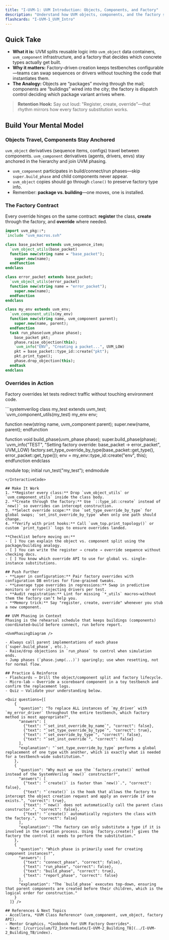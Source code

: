 ```yaml
---
title: "I-UVM-1: UVM Introduction: Objects, Components, and Factory"
description: "Understand how UVM objects, components, and the factory stitch together so your testbench stays configurable."
flashcards: "I-UVM-1_UVM_Intro"
---
```



## Quick Take
- **What it is:** UVM splits reusable logic into `uvm_object` data containers, `uvm_component` infrastructure, and a factory that decides which concrete types actually get built.
- **Why it matters:** Factory-driven creation keeps testbenches configurable—teams can swap sequences or drivers without touching the code that instantiates them.
- **The Analogy:** Objects are “packages” moving through the mail; components are “buildings” wired into the city; the factory is dispatch control deciding which package variant arrives where.

> **Retention Hook:** Say out loud: "Register, create, override"—that rhythm mirrors how every factory substitution works.

## Build Your Mental Model
### Objects Travel, Components Stay Anchored
`uvm_object` derivatives (sequence items, configs) travel between components. `uvm_component` derivatives (agents, drivers, envs) stay anchored in the hierarchy and join UVM phasing.

<UvmHierarchySunburstChart />

- `uvm_component` participates in build/connect/run phases—skip `super.build_phase` and child components never appear.
- `uvm_object` copies should go through `clone()` to preserve factory type info.
- Remember: **package vs. building**—one moves, one is installed.

### The Factory Contract
Every override hinges on the same contract: **register** the class, **create** through the factory, and **override** where needed.

```systemverilog
import uvm_pkg::*;
`include "uvm_macros.svh"

class base_packet extends uvm_sequence_item;
  `uvm_object_utils(base_packet)
  function new(string name = "base_packet");
    super.new(name);
  endfunction
endclass

class error_packet extends base_packet;
  `uvm_object_utils(error_packet)
  function new(string name = "error_packet");
    super.new(name);
  endfunction
endclass

class my_env extends uvm_env;
  `uvm_component_utils(my_env)
  function new(string name, uvm_component parent);
    super.new(name, parent);
  endfunction
  task run_phase(uvm_phase phase);
    base_packet pkt;
    phase.raise_objection(this);
    `uvm_info("ENV", "Creating a packet...", UVM_LOW)
    pkt = base_packet::type_id::create("pkt");
    pkt.print_type();
    phase.drop_objection(this);
  endtask
endclass
```

### Overrides in Action
Factory overrides let tests redirect traffic without touching environment code.

<InteractiveCode>
```systemverilog
class my_test extends uvm_test;
  `uvm_component_utils(my_test)
  my_env env;

  function new(string name, uvm_component parent);
    super.new(name, parent);
  endfunction

  function void build_phase(uvm_phase phase);
    super.build_phase(phase);
    `uvm_info("TEST", "Setting factory override: base_packet -> error_packet", UVM_LOW)
    factory.set_type_override_by_type(base_packet::get_type(), error_packet::get_type());
    env = my_env::type_id::create("env", this);
  endfunction
endclass

module top;
  initial run_test("my_test");
endmodule
```
</InteractiveCode>

## Make It Work
1. **Register every class:** Drop `uvm_object_utils` or `uvm_component_utils` inside the class body.
2. **Create through the factory:** Use `::type_id::create` instead of `new()` so overrides can intercept construction.
3. **Select override scope:** Use `set_type_override_by_type` for global swaps; `set_inst_override_by_type` when only one path should change.
4. **Verify with print hooks:** Call `uvm_top.print_topology()` or custom `print_type()` logs to ensure overrides landed.

**Checklist before moving on:**
- [ ] You can explain the object vs. component split using the package/building analogy.
- [ ] You can write the register → create → override sequence without checking docs.
- [ ] You know which override API to use for global vs. single-instance substitutions.

## Push Further
- **Layer in configuration:** Pair factory overrides with configuration DB entries for fine-grained tweaks.
- **Leverage type overrides in regressions:** Swap in predictive monitors or error-injecting drivers per test.
- **Audit registration:** Lint for missing `*_utils` macros—without them the factory can’t help you.
- **Memory trick:** Say "register, create, override" whenever you stub a new component.

## UVM Phasing in Context
Phasing is the rehearsal schedule that keeps buildings (components) coordinated—build before connect, run before report.

<UvmPhasingDiagram />

- Always call parent implementations of each phase (`super.build_phase`, etc.).
- Raise/drop objections in `run_phase` to control when simulation ends.
- Jump phases (`phase.jump(...)`) sparingly; use when resetting, not for normal flow.

## Practice & Reinforce
- Flashcards – Drill the object/component split and factory lifecycle.
- Micro-lab – Override a scoreboard component in a toy testbench and confirm the replacement logs.
- Quiz – Validate your understanding below.

<Quiz questions={[
    {
      "question": "To replace ALL instances of `my_driver` with `my_error_driver` throughout the entire testbench, which factory method is most appropriate?",
      "answers": [
        {"text": "`set_inst_override_by_name`", "correct": false},
        {"text": "`set_type_override_by_type`", "correct": true},
        {"text": "`set_override_by_type`", "correct": false},
        {"text": "`set_inst_override`", "correct": false}
      ],
      "explanation": "`set_type_override_by_type` performs a global replacement of one type with another, which is exactly what is needed for a testbench-wide substitution."
    },
    {
      "question": "Why must we use the `factory.create()` method instead of the SystemVerilog `new()` constructor?",
      "answers": [
        {"text": "`create()` is faster than `new()`.", "correct": false},
        {"text": "`create()` is the hook that allows the factory to intercept the object creation request and apply an override if one exists.", "correct": true},
        {"text": "`new()` does not automatically call the parent class constructor.", "correct": false},
        {"text": "`create()` automatically registers the class with the factory.", "correct": false}
      ],
      "explanation": "The factory can only substitute a type if it is involved in the creation process. Using `factory.create()` gives the factory the control it needs to perform the substitution."
    },
    {
      "question": "Which phase is primarily used for creating component instances?",
      "answers": [
        {"text": "connect_phase", "correct": false},
        {"text": "run_phase", "correct": false},
        {"text": "build_phase", "correct": true},
        {"text": "report_phase", "correct": false}
      ],
      "explanation": "The `build_phase` executes top-down, ensuring that parent components are created before their children, which is the logical order for construction."
    }
  ]} />

## References & Next Topics
- Accellera, *UVM Class Reference* (uvm_component, uvm_object, factory API).
- Mentor Graphics, *Cookbook for UVM Factory Overrides*.
- Next: [/curriculum/T2_Intermediate/I-UVM-2_Building_TB](../I-UVM-2_Building_TB/index).
